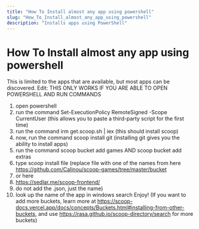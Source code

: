 ```yaml
---
title: "How To Install almost any app using powershell"
slug: "How_To_Install_almost_any_app_using_powershell"
description: "Installs apps using PowerShell"
---
```


# How To Install almost any app using powershell

This is limited to the apps that are available, but most apps can be discovered.
Edit: THIS ONLY WORKS IF YOU ARE ABLE TO OPEN POWERSHELL AND RUN COMMANDS
1. open powershell
2. run the command  Set-ExecutionPolicy RemoteSigned -Scope CurrentUser (this allows you to paste a third-party script for the first time)
3. run the command irm get.scoop.sh | iex (this should install scoop)
4. now, run the command scoop install git (installing git gives you the ability to install apps)
5. run the command scoop bucket add games AND scoop bucket add extras
6. type scoop install file (replace file with one of the names from here https://github.com/Calinou/scoop-games/tree/master/bucket
7. or here
8. https://sedlar.me/scoop-frontend/
9. do not add the .json, just the name)
10. look up the name of the app in windows search
Enjoy!
(If you want to add more buckets, learn more at https://scoop-docs.vercel.app/docs/concepts/Buckets.html#installing-from-other-buckets, and use https://rasa.github.io/scoop-directory/search for more buckets) 
